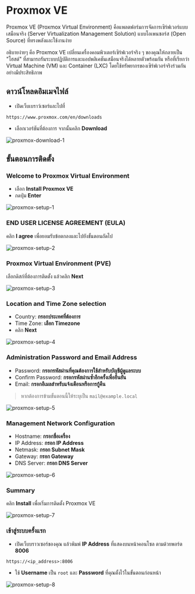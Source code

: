 

# Proxmox VE

Proxmox VE (Proxmox Virtual Environment) คือแพลตฟอร์มการจัดการเซิร์ฟเวอร์แบบเสมือนจริง (Server Virtualization Management Solution) แบบโอเพนซอร์ส (Open Source) ที่ทรงพลังและใช้งานง่าย

อธิบายง่ายๆ คือ Proxmox VE เปลี่ยนเครื่องคอมพิวเตอร์เซิร์ฟเวอร์จริง ๆ ของคุณให้กลายเป็น "โฮสต์" ที่สามารถรันระบบปฏิบัติการและแอปพลิเคชันเสมือนจริงได้หลายตัวพร้อมกัน หรือที่เรียกว่า Virtual Machine (VM) และ Container (LXC) โดยใช้ทรัพยากรของเซิร์ฟเวอร์จริงร่วมกันอย่างมีประสิทธิภาพ

## ดาวน์โหลดอิมเมจไฟล์

- เปิดเว็บเบราว์เซอร์และไปที่

```
https://www.proxmox.com/en/downloads
```

- เลือกเวอร์ชันที่ต้องการ จากนั้นคลิก **Download**

![proxmox-download-1](/images/proxmox/proxmox-download-1.png)


## ขั้นตอนการติดตั้ง

<Steps>

### Welcome to Proxmox Virtual Environment

- เลือก **Install Proxmox VE**
- กดปุ่ม **Enter**

![proxmox-setup-1](/images/proxmox/setup-1.png)

### END USER LICENSE AGREEMENT (EULA)

คลิก **I agree** เพื่อยอมรับข้อตกลงและไปยังขั้นตอนถัดไป

![proxmox-setup-2](/images/proxmox/setup-2.png)

### Proxmox Virtual Environment (PVE)

เลือกดิสก์ที่ต้องการติดตั้ง แล้วคลิก **Next**

![proxmox-setup-3](/images/proxmox/setup-3.png)

### Location and Time Zone selection

- Country: **กรอกประเทศที่ต้องการ**
- Time Zone: **เลือก Timezone**
- คลิก **Next**

![proxmox-setup-4](/images/proxmox/setup-4.png)

### Administration Password and Email Address

- Password: **กรอกรหัสผ่านที่คุณต้องการใช้สำหรับบัญชีผู้ดูแลระบบ**
- Confirm Password: **กรอกรหัสผ่านซ้ำอีกครั้งเพื่อยืนยัน**
- Email: **กรอกอีเมลสำหรับแจ้งเตือนหรือการกู้คืน**

> หากต้องการข้ามขั้นตอนนี้ให้ระบุเป็น `mail@example.local`

![proxmox-setup-5](/images/proxmox/setup-5.png)

### Management Network Configuration

- Hostname: **กรอกชื่อเครื่อง**
- IP Address: **กรอก IP Address**
- Netmask: **กรอก Subnet Mask**
- Gateway: **กรอก Gateway**
- DNS Server: **กรอก DNS Server**

![proxmox-setup-6](/images/proxmox/setup-6.png)

### Summary

คลิก **Install** เพื่อเริ่มการติดตั้ง Proxmox VE

![proxmox-setup-7](/images/proxmox/setup-7.png)

### เข้าสู่ระบบครั้งแรก

- เปิดเว็บบราวเซอร์ของคุณ แล้วพิมพ์ **IP Address** ที่แสดงบนหน้าคอนโซล ตามด้วยพอร์ต **8006**

```url copy
https://<ip_address>:8006
```

- ใช้ **Username** เป็น `root` และ **Password** ที่คุณตั้งไว้ในขั้นตอนก่อนหน้า

![proxmox-setup-8](/images/proxmox/proxmox-setup-8.png)

</Steps>